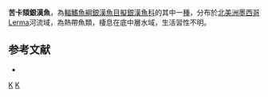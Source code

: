 {{Speciesbox 
| status = NE
| status_system = IUCN3.1
| taxon = Chirostoma consocium
| authority =  [[Jordan|Jordan]] & [[Hubbs|Hubbs]], 1919
| synonyms = *''Chirostoma consocium consocium '',Jordan & Hubbs, 1919 
}}
'''苦卡頦銀漢魚'''，為[[輻鰭魚綱|輻鰭魚綱]][[銀漢魚目|銀漢魚目]][[擬銀漢魚科|擬銀漢魚科]]的其中一[[種|種]]，分布於[[北美洲|北美洲]][[墨西哥|墨西哥]]Lerma河流域，為熱帶魚類，棲息在底中層水域，生活習性不明。

==参考文献==
*{{FishBase_species|genus=Chirostoma|species=consocium|year=2016|month=3}}

{{Taxonbar|from=Q6411778}}

[[Category:卡頦銀漢魚屬|K]]
[[Category:1919年描述的鱼类|K]]

{{魚類小作品}}